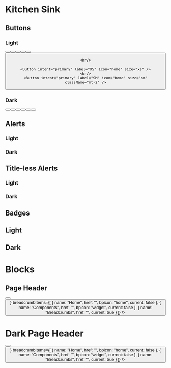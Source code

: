 
# Kitchen Sink

## Buttons

### Light

<div className="sb-unstyled">
    <Button intent="primary" label="Primary" icon="home" />
    <Button intent="secondary" label="Secondary" icon="refresh" />
    <Button intent="default" label="Default" icon="circle" />
    <Button intent="success" label="Success" icon="confirm" />
    <Button intent="warning" label="Warning" icon="warning-sign" />
    <Button intent="danger" label="Danger" icon="error" />
    
    <hr/>
    
    <Button intent="primary" label="XS" icon="home" size="xs" />
    <br/>
    <Button intent="primary" label="SM" icon="home" size="sm" className="mt-2" />
</div>

### Dark

<div className="sb-unstyled dark bg-slate-800 p-2">
    <Button intent="primary" label="Primary" icon="home" />
    <Button intent="secondary" label="Secondary" icon="refresh" />
    <Button intent="default" label="Default" icon="circle" />
    <Button intent="success" label="Success" icon="confirm" />
    <Button intent="warning" label="Warning" icon="warning-sign" />
    <Button intent="danger" label="Danger" icon="error" />
</div> 

## Alerts

### Light

<div className="sb-unstyled">
    <Alert content="This is a primary alert" intent="primary" icon="info-sign" dismissable={false} title="Primary Alert" />
    <Alert content="This is a secondary alert" intent="secondary" icon="refresh" dismissable={false} title="Secondary Alert" />
    <Alert content="This is a default alert" intent="default" icon="circle" dismissable={false} title="Default Alert" />
    <Alert content="This is a success alert" intent="success" icon="confirm" dismissable={false} title="Success Alert" />
    <Alert content="This is a warning alert" intent="warning" icon="warning-sign" dismissable={false} title="Warning Alert" />
    <Alert content="This is a danger alert" intent="danger" icon="error" dismissable={false} title="Danger Alert" />
</div>

### Dark

<div className="sb-unstyled dark bg-slate-800 p-2">
    <Alert content="This is a primary alert" intent="primary" icon="info-sign" dismissable={false} title="Primary Alert" />
    <Alert content="This is a secondary alert" intent="secondary" icon="refresh" dismissable={false} title="Secondary Alert" />
    <Alert content="This is a default alert" intent="default" icon="circle" dismissable={false} title="Default Alert" />
    <Alert content="This is a success alert" intent="success" icon="confirm" dismissable={false} title="Success Alert" />
    <Alert content="This is a warning alert" intent="warning" icon="warning-sign" dismissable={false} title="Warning Alert" />
    <Alert content="This is a danger alert" intent="danger" icon="error" dismissable={false} title="Danger Alert" />
</div>

## Title-less Alerts

### Light

<div className="sb-unstyled">
    <Alert content="This is a primary alert" intent="primary" icon="info-sign" dismissable={false} />
    <Alert content="This is a secondary alert" intent="secondary" icon="refresh" dismissable={false} />
    <Alert content="This is a default alert" intent="default" icon="circle" dismissable={false} />
    <Alert content="This is a success alert" intent="success" icon="confirm" dismissable={false} />
    <Alert content="This is a warning alert" intent="warning" icon="warning-sign" dismissable={false} />
    <Alert content="This is a danger alert" intent="danger" icon="error" dismissable={false} />
</div>

### Dark

<div className="sb-unstyled dark bg-slate-800 p-2">
    <Alert content="This is a primary alert" intent="primary" icon="info-sign" dismissable={false} />
    <Alert content="This is a secondary alert" intent="secondary" icon="refresh" dismissable={false} />
    <Alert content="This is a default alert" intent="default" icon="circle" dismissable={false} />
    <Alert content="This is a success alert" intent="success" icon="confirm" dismissable={false} />
    <Alert content="This is a warning alert" intent="warning" icon="warning-sign" dismissable={false} />
    <Alert content="This is a danger alert" intent="danger" icon="error" dismissable={false} />
</div>

## Badges

## Light

<div className="sb-unstyled">
    <Badge text="Primary" secondText="with secondary" intent="primary" icon="plus" />
    <Badge text="Default" secondText="with secondary" intent="default" icon="circle" />
    <Badge text="Secondary" secondText="with secondary" intent="secondary" icon="minus" />
    <Badge text="Success" secondText="with secondary" intent="success" icon="confirm" />
    <Badge text="Warning" secondText="with secondary" intent="warning" icon="warning-sign" />
    <Badge text="Danger" secondText="with secondary" intent="danger" icon="error" />
</div>

## Dark

<div className="sb-unstyled dark bg-slate-800 p-2">
    <Badge text="Primary" secondText="with secondary" intent="primary" icon="plus" />
    <Badge text="Default" secondText="with secondary" intent="default" icon="circle" />
    <Badge text="Secondary" secondText="with secondary" intent="secondary" icon="minus" />
    <Badge text="Success" secondText="with secondary" intent="success" icon="confirm" />
    <Badge text="Warning" secondText="with secondary" intent="warning" icon="warning-sign" />
    <Badge text="Danger" secondText="with secondary" intent="danger" icon="error" />
</div>

# Blocks

## Page Header

<div className="sb-unstyled">
    <PageHeader 
        title="Page Header" 
        subtitle="Page header subtitle" 
        buttons={<>
            <Button label="Refresh" intent="default" icon="refresh" />
            <Button label="Add New" intent="primary" icon="plus" />
        </>}
        breadcrumbItems={[
            {
                name: "Home",
                href: "",
                bpicon: "home",
                current: false
            },
            {
                name: "Components",
                href: "",
                bpicon: "widget",
                current: false
            },
            {
                name: "Breadcrumbs",
                href: "",
                current: true
            }
        ]}
    />    
</div>

# Dark Page Header

<div className="sb-unstyled dark bg-slate-800 p-2">
    <PageHeader
        title="Page Header"
        subtitle="Page header subtitle"
        buttons={<>
            <Button label="Refresh" intent="default" icon="refresh" />
            <Button label="Add New" intent="primary" icon="plus" />
        </>}
        breadcrumbItems={[
            {
                name: "Home",
                href: "",
                bpicon: "home",
                current: false
            },
            {
                name: "Components",
                href: "",
                bpicon: "widget",
                current: false
            },
            {
                name: "Breadcrumbs",
                href: "",
                current: true
            }
        ]}
    />
</div>